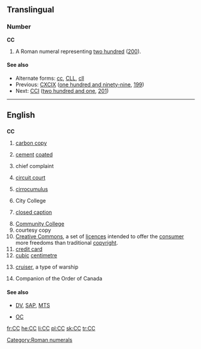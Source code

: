{{also|cc|Cc|cC}}
==Translingual==

===Number===
'''CC'''

# A Roman numeral representing [[two hundred]] ([[200]]).

====See also====
* Alternate forms: [[cc]], [[CLL]], [[cll]]
* Previous: [[CXCIX]] ([[one hundred and ninety-nine]], [[199]])
* Next: [[CCI]] ([[two hundred and one]], [[201]])

[[Category:Roman numerals]]

----

==English==

==={{initialism}}===
'''CC'''

# [[carbon copy]]
# {{context|fasteners}} [[cement]] [[coated]]
# {{medicine}} chief complaint
# [[circuit court]]
# {{weather}} [[cirrocumulus]]
# City College
# {{television}} [[closed caption]]
# [[w:Community college|Community College]]
# courtesy copy
# [[w:Creative Commons|Creative Commons]], a set of [[licence]]s intended to offer the [[consumer]] more freedoms than traditional [[copyright]].
# [[credit card]]
# [[cubic]] [[centimetre]]
# {{military}} [[cruiser]], a type of warship
# {{Canada}} Companion of the Order of Canada

====See also====
* {{sense|television}} [[DV]], [[SAP]], [[MTS]]
* {{sense|Canada}} [[OC]]

[[fr:CC]]
[[he:CC]]
[[li:CC]]
[[pl:CC]]
[[sk:CC]]
[[tr:CC]]